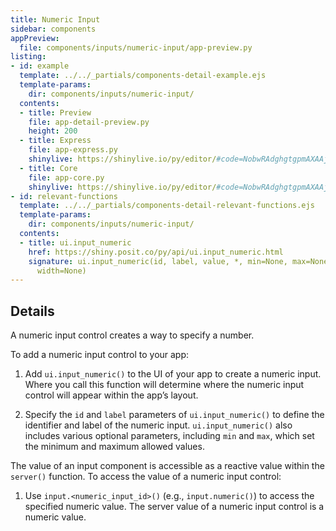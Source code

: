 ```yaml
---
title: Numeric Input
sidebar: components
appPreview:
  file: components/inputs/numeric-input/app-preview.py
listing:
- id: example
  template: ../../_partials/components-detail-example.ejs
  template-params:
    dir: components/inputs/numeric-input/
  contents:
  - title: Preview
    file: app-detail-preview.py
    height: 200
  - title: Express
    file: app-express.py
    shinylive: https://shinylive.io/py/editor/#code=NobwRAdghgtgpmAXAAjFADugdOgnmAGlQGMB7CAFzkqVQDMAnUmZAZwAsBLCXZTmdKQYVkDagBM4DADoRGzNlx5Y4AD3RjWrPgKEju6AK4UihzrIsQzWA8YD6V+A07EAFNMiGnLj0Q8A5LykXPggjCl9kAEYiGG4AXhjkGChVRIAGAEpkZABiZAAeAstZAAExCEkGLCpVCMq4OmQANygAG0M4V0zEWRycsQpDBghQ8KxHYLdM2UJUClx0BBQwWoowAF8AXSA
  - title: Core
    file: app-core.py
    shinylive: https://shinylive.io/py/editor/#code=NobwRAdghgtgpmAXAAjFADugdOgnmAGlQGMB7CAFzkqVQDMAnUmZAZwAsBLCXZTmdKQYVkAQUxEG1ACZwGRAK6cAOhFUZ0AfSXIAvMiU4oAczia6AGyXSAFKuQODnLN3QKKmiAvgNOxO5Decn7KhMihAHJBvsR8EG4UoUQAjEQw3LqpyDBQAB6ZAAwAlETIAMTIADyV9o6GpO4JmlS5HgBucgBGUBT8AW1QVnChJapFqhMQsnRsch0MNq7uRA0UCUSscKysnORFiLUOAAJSU3JYLYkQjsjTyANDNvuHN8hSFAoM10sUWF4+fiek3UmD0YkwNg02k4GzmcnGEDCYAouHQCBQyLgrTAAF8ALpAA
- id: relevant-functions
  template: ../../_partials/components-detail-relevant-functions.ejs
  template-params:
    dir: components/inputs/numeric-input/
  contents:
  - title: ui.input_numeric
    href: https://shiny.posit.co/py/api/ui.input_numeric.html
    signature: ui.input_numeric(id, label, value, *, min=None, max=None, step=None,
      width=None)
---
```


:::{#example}
:::

:::{#relevant-functions}
:::

## Details

A numeric input control creates a way to specify a number.

To add a numeric input control to your app:

  1. Add `ui.input_numeric()` to the UI of your app to create a numeric input. Where you call this function will determine where the numeric input control will appear within the app's layout.

  2. Specify the `id` and `label` parameters of `ui.input_numeric()` to define the identifier and label of the numeric input. `ui.input_numeric()` also includes various optional parameters, including `min` and `max`, which set the minimum and maximum allowed values.

The value of an input component is accessible as a reactive value within the `server()` function. To access the value of a numeric input control:

  1. Use `input.<numeric_input_id>()` (e.g., `input.numeric()`) to access the specified numeric value. The server value of a numeric input control is a numeric value.
